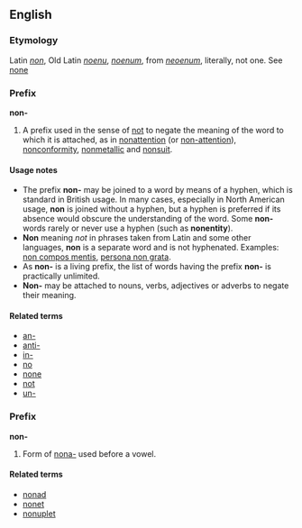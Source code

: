 ==English==
===Etymology===
Latin ''[[non]]'', Old Latin ''[[noenu]]'', ''[[noenum]]'', from ''[[neoenum]]'', literally, not one. See [[none]]

===Prefix===
'''non-'''

#A prefix used in the sense of [[not]] to negate the meaning of the word to which it is attached, as in [[nonattention]] (or [[non-attention]]), [[nonconformity]], [[nonmetallic]] and [[nonsuit]].

====Usage notes====
*The prefix '''non-''' may be joined to a word by means of a hyphen, which is standard in British usage.  In many cases, especially in North American usage, '''non''' is joined without a hyphen, but a hyphen is preferred if its absence would obscure the understanding of the word.  Some '''non-''' words rarely or never use a hyphen (such as '''nonentity''').
*'''Non''' meaning ''not'' in phrases taken from Latin and some other languages, '''non''' is a separate word and is not hyphenated.  Examples: [[non compos mentis]], [[persona non grata]].
*As '''non-''' is a living prefix, the list of words having the prefix '''non-''' is practically unlimited.
*'''Non-''' may be attached to nouns, verbs, adjectives or adverbs to negate their meaning.

====Related terms====
*[[an-]]
*[[anti-]]
*[[in-]]
*[[no]]
*[[none]]
*[[not]]
*[[un-]]

<!--Note - this is a separate entry with its own etymology-->

===Prefix===
'''non-'''

#Form of [[nona-]] used before a vowel.

====Related terms====
*[[nonad]]
*[[nonet]]
*[[nonuplet]]